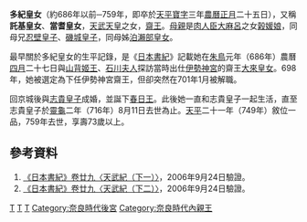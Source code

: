 {{japanese|japanese=多紀皇女|kana=たきのひめみこ|romaji=Taki no Himemiko||舊寫=多紀皇女}}
'''多紀皇女'''（約686年以前─759年，即卒於[[天平寶字|天平寶字]]三年[[農曆|農曆]][[正月|正月]]二十五日），又稱'''託基皇女'''、'''當耆皇女'''，[[天武天皇|天武天皇]]之女，[[齋王|齋王]]。[[母親|母親]]是[[肉人臣大麻呂|肉人臣大麻呂]]之女[[榖媛娘|榖媛娘]]，同母兄[[忍壁皇子|忍壁皇子]]、[[磯城皇子|磯城皇子]]，同母姊[[泊瀨部皇女|泊瀨部皇女]]。

最早關於多紀皇女的生平記錄，是《[[日本書紀|日本書紀]]》記載她在[[朱鳥|朱鳥]]元年（686年）農曆[[四月|四月]]二十七日與[[山背姬王|山背姬王]]、[[石川夫人|石川夫人]]探訪當時出仕[[伊勢神宮|伊勢神宮]]的齋王[[大來皇女|大來皇女]]。698年，她被選定為下任伊勢神宮齋王，但卻突然在701年1月被解職。

回京城後與[[志貴皇子|志貴皇子]]成婚，並誕下[[春日王|春日王]]。此後她一直和志貴皇子一起生活，直至志貴皇子於[[靈龜|靈龜]]二年（716年）8月11日去世為止。[[天平_(聖武天皇)|天平]]二十一年（749年）敘位一品，759年去世，享壽73歲以上。

==參考資料==
#[https://web.archive.org/web/20090223091745/http://miko.org/~uraki/kuon/furu/text/syoki/syoki29_1.htm 《日本書紀》卷廿九〈天武紀（下一）〉]，2006年9月24日驗證。
#[https://web.archive.org/web/20110227051400/http://miko.org/~uraki/kuon/furu/text/syoki/syoki29_2.htm 《日本書紀》卷廿九〈天武紀（下二）〉]，2006年9月24日驗證。
{{奈良時代皇后}}
{{齋宮|第2代：698年－701年}}

[[Category:天武天皇皇女|T]]
[[Category:齋宮|T]]
[[Category:759年逝世|T]]
[[Category:奈良時代後宮|Category:奈良時代後宮]]
[[Category:奈良時代內親王|Category:奈良時代內親王]]